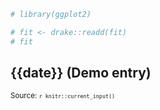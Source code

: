 ```r
# library(ggplot2)

# fit <- drake::readd(fit)
# fit
```


## {{date}} (Demo entry)

<small>Source: <code>`r knitr::current_input()`</code></small>



```r

```
